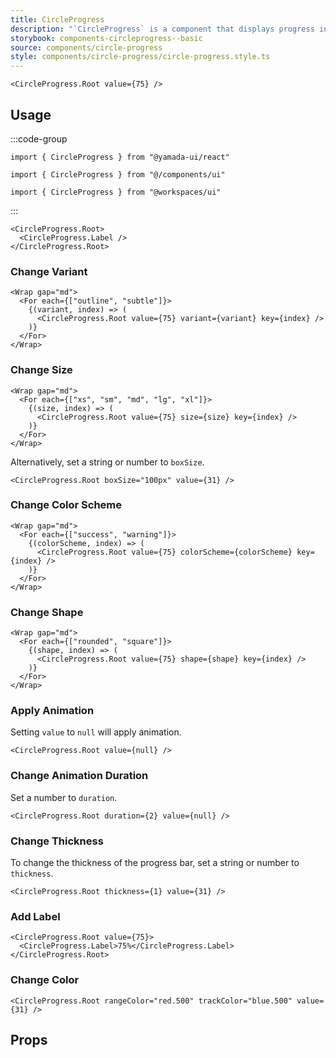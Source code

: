 ```yaml
---
title: CircleProgress
description: "`CircleProgress` is a component that displays progress in a circular progress bar."
storybook: components-circleprogress--basic
source: components/circle-progress
style: components/circle-progress/circle-progress.style.ts
---
```


```tsx preview
<CircleProgress.Root value={75} />
```

## Usage

:::code-group

```tsx [package]
import { CircleProgress } from "@yamada-ui/react"
```

```tsx [alias]
import { CircleProgress } from "@/components/ui"
```

```tsx [monorepo]
import { CircleProgress } from "@workspaces/ui"
```

:::

```tsx
<CircleProgress.Root>
  <CircleProgress.Label />
</CircleProgress.Root>
```

### Change Variant

```tsx preview
<Wrap gap="md">
  <For each={["outline", "subtle"]}>
    {(variant, index) => (
      <CircleProgress.Root value={75} variant={variant} key={index} />
    )}
  </For>
</Wrap>
```

### Change Size

```tsx preview
<Wrap gap="md">
  <For each={["xs", "sm", "md", "lg", "xl"]}>
    {(size, index) => (
      <CircleProgress.Root value={75} size={size} key={index} />
    )}
  </For>
</Wrap>
```

Alternatively, set a string or number to `boxSize`.

```tsx preview
<CircleProgress.Root boxSize="100px" value={31} />
```

### Change Color Scheme

```tsx preview
<Wrap gap="md">
  <For each={["success", "warning"]}>
    {(colorScheme, index) => (
      <CircleProgress.Root value={75} colorScheme={colorScheme} key={index} />
    )}
  </For>
</Wrap>
```

### Change Shape

```tsx preview
<Wrap gap="md">
  <For each={["rounded", "square"]}>
    {(shape, index) => (
      <CircleProgress.Root value={75} shape={shape} key={index} />
    )}
  </For>
</Wrap>
```

### Apply Animation

Setting `value` to `null` will apply animation.

```tsx preview
<CircleProgress.Root value={null} />
```

### Change Animation Duration

Set a number to `duration`.

```tsx preview
<CircleProgress.Root duration={2} value={null} />
```

### Change Thickness

To change the thickness of the progress bar, set a string or number to `thickness`.

```tsx preview
<CircleProgress.Root thickness={1} value={31} />
```

### Add Label

```tsx preview
<CircleProgress.Root value={75}>
  <CircleProgress.Label>75%</CircleProgress.Label>
</CircleProgress.Root>
```

### Change Color

```tsx preview
<CircleProgress.Root rangeColor="red.500" trackColor="blue.500" value={31} />
```

## Props

<PropsTable name="circle-progress" />

